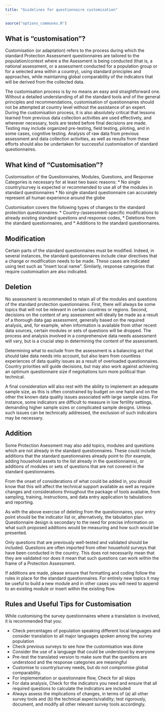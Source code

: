 ```yaml
---
title: "Guidelines for questionnaire customisation"
---
```


```r
source("options_communes.R")
```

<div class="note">

</div>


## What is "customisation"?

Customisation (or adaptation) refers to the process during which the standard Protection Assessment questionnaires are tailored to the population/context where a the Asessment is being conducted (that is, a national assessment, or a assessment conducted for a population group or for a selected area within a country), using standard principles and approaches, while maintaining global comparability of the indicators that will be derived from the collected data.

The customisation process is by no means an easy and straightforward one. Without a detailed understanding of all the standard tools and of the general principles and recommendations, customisation of questionnaires should not be attempted at country level without the assistance of an expert. During the customisation process, it is also absolutely critical that lessons learned from previous data collection activities are used effectively, and wherever necessary, tools are tested before final decisions are made. Testing may include organized pre-testing, field testing, piloting, and in some cases, cognitive testing. Analysis of raw data from previous assessment and data collection activities, as well as results from these efforts should also be undertaken for successful customisation of standard questionnaires.

## What kind of "Customisation"?

Customisation of the Questionnaires, Modules, Questions, and Response Categories is necessary for at least two basic reasons:
 * 	No single country/survey is expected or recommended to use all of the modules in standard questionnaires
 * 	No single standard questionnaire can accurately represent all human experience around the globe


Customisation covers the following types of changes to the standard protection questionnaires:
 * 	Country-/assessment-specific modifications to already existing standard questions and response codes,
 * 	Deletions from the standard questionnaires, and
 * 	Additions to the standard questionnaires. 

## Modification

Certain parts of the standard questionnaires must be modified. Indeed, in several instances, the standard questionnaires include clear directives that a change or modification needs to be made. These cases are indicated using text such as  “insert local name". Similarly, response categories that require customisation are also indicated. 

## Deletion
No assessment is recommended to retain all of the modules and questions of the standard protection questionnaires. First, there will always be some topics that will not be relevant in certain countries or regions. Second, decisions on the content of any assessment will ideally be made as a result of a thorough data gap assessment, generally based on the required analysis, and, for example, when information is available from other recent data sources, certain modules or sets of questions will be dropped. The process and analysis involved in a comprehensive data needs assessment will vary, but is a crucial step in determining the content of the assessment.

Determining what to exclude from the assessment is a balancing act that should take data needs into account, but also learn from countless experiences of data quality issues as a result of overloaded questionnaires. Country priorities will guide decisions, but may also work against achieving an optimum questionnaire size if negotiations turn more political than technical.

A final consideration will also rest with the ability to implement an adequate sample size, as this is often constrained by budget on one hand and on the other the known data quality issues associated with large sample sizes. For instance, some indicators are difficult to measure in low fertility settings, demanding higher sample sizes or complicated sample designs. Unless such issues can be technically addressed, the exclusion of such indicators may be necessary.

## Addition

Some Protection Asessment may also add topics, modules and questions which are not already in the standard questionnaires. These could include additions that the standard questionnaires already point to (for example, adding household assets to the list already in the questionnaires), or additions of modules or sets of questions that are not covered in the standard questionnaires. 

From the onset of considerations of what could be added in, you should know that this will affect the technical support available as well as require changes and considerations throughout the package of tools available, from sampling, training, instructions, and data entry application to tabulations and reporting.

As with the above exercise of deleting from the questionnaires, your entry point should be the indicator list or, alternatively, the tabulation plan. Questionnaire design is secondary to the need for precise information on what such proposed additions would be measuring and how such would be presented.

Only questions that are previously well-tested and validated should be included. Questions are often imported from other household surveys that have been conducted in the country. This does not necessarily mean that they are validated nor does it mean that such questions can work within the frame of a Protection Assessment.

If additions are made, please ensure that formatting and coding follow the rules in place for the standard questionnaires. For entirely new topics it may be useful to build a new module and in other cases you will need to append to an existing module or insert within the existing flow.


## Rules and Useful Tips for Customisation

While customising the survey questionnaires where a translation is involved, it is recommended that you:

 * 	Check percentages of population speaking different local languages and consider translation to all major languages spoken among the survey population
 * 	Check previous surveys to see how the customisation was done 
 * 	Consider the use of a language that could be understood by everyone
 * 	Pre-test the translated version to make sure that the questions are understood and the response categories are meaningful
 * 	Customise to country/survey needs, but do not compromise global comparability.
 * 	For implementation or questionnaire flow, Check for all skips
 * 	For data analysis, Check for the indicators you need and ensure that all required questions to calculate the indicators are included 
 * 	Always assess the implications of changes, in terms of (a) all other survey tools and (b) the technical aspects/validity; test rigorously, document, and modify all other relevant survey tools accordingly.

